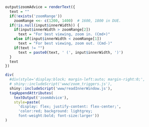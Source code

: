 ```r
output$zoomAdvice = renderText({
  text = ""
  if(!exists('zoomRange'))
    zoomRange <<- c(1200, 1400)  # 1600, 1800 in DUE.
  if(!is.null(input$innerWidth)) {
    if(input$innerWidth > zoomRange[2])
      text = "For best viewing, zoom in. (Cmd+)"
    else if(input$innerWidth < zoomRange[1])
      text = "For best viewing, zoom out. (Cmd-)"
    if(text != "")
      text = paste0(text, ' (', input$innerWidth, ')')
  }
  text
})

div(
  #div(style='display:block; margin-left:auto; margin-right:0;',
  # shiny::includeScript('www/zoom_triggers.js'),
  shiny::includeScript('www/readInnerWindow.js'),
  tagAppendAttributes(
    textOutput('zoomAdvice'),
    style=paste(
      'display: flex; justify-content: flex-center;',
      'color:red; background: lightgrey;
      font-weight:bold; font-size:larger'))
)
```
